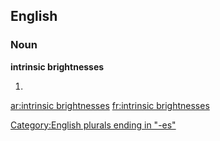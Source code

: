 ==English==

===Noun===
'''intrinsic brightnesses'''

# {{plural of|intrinsic brightness}}

[[Category:English plurals ending in "-es"]]

[[ar:intrinsic brightnesses]]
[[fr:intrinsic brightnesses]]